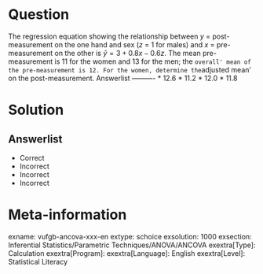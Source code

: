 Question
========

The regression equation showing the relationship between *y* = post-measurement on the one hand and sex (*z* = 1 for males) and *x* = pre-measurement on the other is $\hat{y} = 3+0.8x-0.6z$. The mean pre-measurement is 11 for the women and 13 for the men; the `overall' mean of the pre-measurement is 12. For the women, determine the `adjusted mean' on the post-measurement. 
Answerlist
----------
* 12.6
* 11.2
* 12.0
* 11.8

Solution
========

Answerlist
----------
* Correct
* Incorrect
* Incorrect
* Incorrect

Meta-information
================
exname: vufgb-ancova-xxx-en
extype: schoice
exsolution: 1000
exsection: Inferential Statistics/Parametric Techniques/ANOVA/ANCOVA
exextra[Type]: Calculation
exextra[Program]: 
exextra[Language]: English
exextra[Level]: Statistical Literacy
